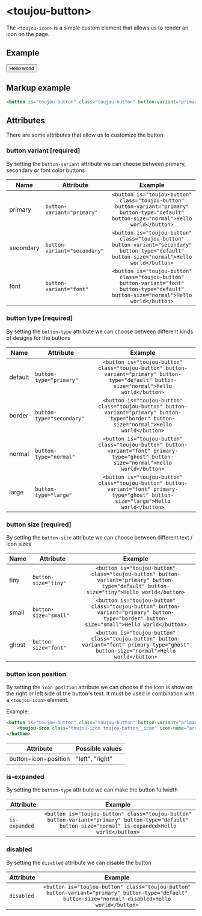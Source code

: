 # &lt;toujou-button&gt;
The `<toujou-icon>` is a simple custom element that allows us to render an icon on the page.


## Example
<button is="toujou-button" class="toujou-button" button-variant="primary" button-type="default" button-size="normal">Hello world</button>


## Markup example
```html
<button is="toujou-button" class="toujou-button" button-variant="primary" button-type="default" button-size="normal">Hello world</button>
```

## Attributes
There are some attributes that allow us to customize the button


### button variant [required]
By setting the `button-variant` attribute we can choose between primary, secondary or font color buttons

| Name | Attribute | Example |
|---|---|:---:|
| primary | `button-variant="primary"`  | `<button is="toujou-button" class="toujou-button" button-variant="primary" button-type="default" button-size="normal">Hello world</button>` |
| secondary | `button-variant="secondary"`  | `<button is="toujou-button" class="toujou-button" button-variant="secondary" button-type="default" button-size="normal">Hello world</button>` |
| font | `button-variant="font"`  | `<button is="toujou-button" class="toujou-button" button-variant="font" button-type="default" button-size="normal">Hello world</button>` |


### button type [required]
By setting the `button-type` attribute we can choose between different kinds of designs for the buttons

| Name | Attribute | Example |
|---|---|:---:|
| default | `button-type="primary"`  | `<button is="toujou-button" class="toujou-button" button-variant="primary" button-type="default" button-size="normal">Hello world</button>` |
| border | `button-type="secondary"`  | `<button is="toujou-button" class="toujou-button" button-variant="primary" button-type="border" button-size="normal">Hello world</button>` |
| normal | `button-type="normal"`  | `<button is="toujou-button" class="toujou-button" button-variant="font" primary-type="ghost" button-size="normal">Hello world</button>` |
| large | `button-type="large"`  | `<button is="toujou-button" class="toujou-button" button-variant="font" primary-type="ghost" button-size="large">Hello world</button>` |


### button size [required]
By setting the `button-size` attribute we can choose between different text / icon sizes

| Name | Attribute | Example |
|---|---|:---:|
| tiny | `button-size="tiny"`  | `<button is="toujou-button" class="toujou-button" button-variant="primary" button-type="default" button-size="tiny">Hello world</button>` |
| small | `button-size="small"`  | `<button is="toujou-button" class="toujou-button" button-variant="primary" button-type="border" button-size="small">Hello world</button>` |
| ghost | `button-size="font"`  | `<button is="toujou-button" class="toujou-button" button-variant="font" primary-type="ghost" button-size="normal">Hello world</button>` |


### button icon position
By setting the `icon position` attribute we can choose if the icon is show on the right or left side of the button's text. It must be used in combination with a `<toujou-icon>` element.

Example:
```html
<button is="toujou-button" class="toujou-button" button-variant="primary" button-type="default" button-size="normal" button-icon-position="left">
    <toujou-icon class="toujou-icon toujou-button__icon" icon-name="arrow-right"></toujou-icon> Hello world
</button>
```

| Attribute | Possible values |
|---|-----------------|
| button-icon-position | "left", "right" |


### is-expanded
By setting the `button-type` attribute we can make the button fullwidth

| Attribute | Example |
|--|:---:|
| `is-expanded`  | `<button is="toujou-button" class="toujou-button" button-variant="primary" button-type="default" button-size="normal" is-expanded>Hello world</button>` |


### disabled
By setting the `disabled` attribute we can disable the button

| Attribute | Example |
|--|:---:|
| `disabled`  | `<button is="toujou-button" class="toujou-button" button-variant="primary" button-type="default" button-size="normal" disabled>Hello world</button>` |
